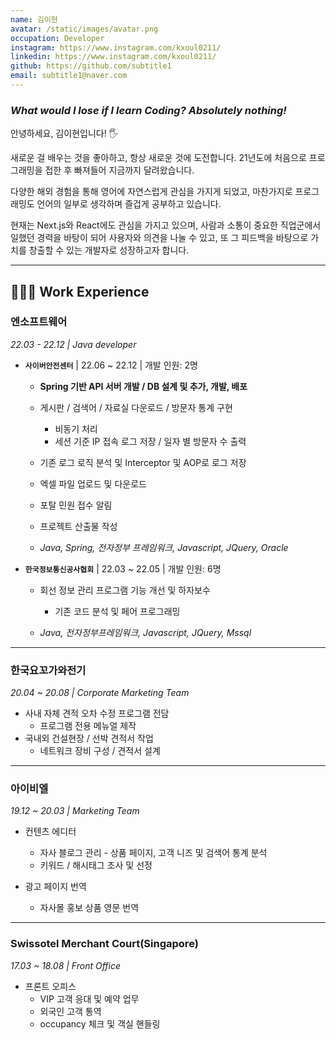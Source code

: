 ```yaml
---
name: 김이현
avatar: /static/images/avatar.png
occupation: Developer
instagram: https://www.instagram.com/kxoul0211/
linkedin: https://www.instagram.com/kxoul0211/
github: https://github.com/subtitle1
email: subtitle1@naver.com
---
```


### _What would I lose if I learn Coding? Absolutely nothing!_

안녕하세요, 김이현입니다! 🖐️

새로운 걸 배우는 것을 좋아하고, 항상 새로운 것에 도전합니다. 21년도에 처음으로 프로그래밍을 접한 후 빠져들어 지금까지 달려왔습니다.

다양한 해외 경험을 통해 영어에 자연스럽게 관심을 가지게 되었고,
마찬가지로 프로그래밍도 언어의 일부로 생각하며 즐겁게 공부하고 있습니다.

현재는 Next.js와 React에도 관심을 가지고 있으며, 사람과 소통이 중요한 직업군에서 일했던 경력을 바탕이 되어 사용자와 의견을 나눌 수 있고, 또 그 피드백을 바탕으로 가치를 창출할 수 있는 개발자로 성장하고자 합니다.

---

## 👩🏻‍💻 Work Experience

### 엔소프트웨어

_22.03 - 22.12 | Java developer_

- **`사이버안전센터`** | 22.06 ~ 22.12 | 개발 인원: 2명

  - **Spring 기반 API 서버 개발 / DB 설계 및 추가, 개발, 배포**
  - 게시판 / 검색어 / 자료실 다운로드 / 방문자 통계 구현
    - 비동기 처리
    - 세션 기준 IP 접속 로그 저장 / 일자 별 방문자 수 출력
  - 기존 로그 로직 분석 및 Interceptor 및 AOP로 로그 저장
  - 엑셀 파일 업로드 및 다운로드
  - 포탈 민원 접수 알림
  - 프로젝트 산출물 작성

  - _Java, Spring, 전자정부 프레임워크, Javascript, JQuery, Oracle_

- **`한국정보통신공사협회`** | 22.03 ~ 22.05 | 개발 인원: 6명

  - 회선 정보 관리 프로그램 기능 개선 및 하자보수

    - 기존 코드 분석 및 페어 프로그래밍

  - _Java, 전자정부프레임워크, Javascript, JQuery, Mssql_

---

### 한국요꼬가와전기

_20.04 ~ 20.08 | Corporate Marketing Team_

- 사내 자체 견적 오차 수정 프로그램 전담
  - 프로그램 전용 메뉴얼 제작
- 국내외 건설현장 / 선박 견적서 작업
  - 네트워크 장비 구성 / 견적서 설계

---

### 아이비엘

_19.12 ~ 20.03 | Marketing Team_

- 컨텐츠 에디터

  - 자사 블로그 관리 - 상품 페이지, 고객 니즈 및 검색어 통계 분석
  - 키워드 / 해시태그 조사 및 선정

- 광고 페이지 번역
  - 자사몰 홍보 상품 영문 번역

---

### Swissotel Merchant Court(Singapore)

_17.03 ~ 18.08 | Front Office_

- 프론트 오피스
  - VIP 고객 응대 및 예약 업무
  - 외국인 고객 통역
  - occupancy 체크 및 객실 핸들링
